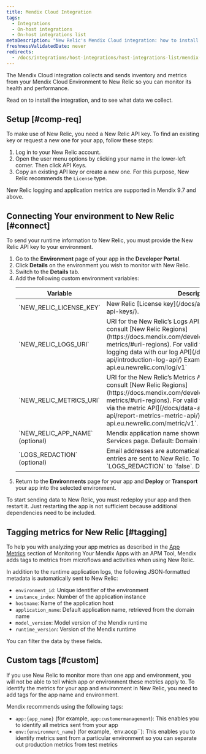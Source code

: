 ```yaml
---
title: Mendix Cloud Integration
tags:
  - Integrations
  - On-host integrations
  - On-host integrations list
metaDescription: "New Relic's Mendix Cloud integration: how to install it and configure it, and what data it reports."
freshnessValidatedDate: never
redirects:
  - /docs/integrations/host-integrations/host-integrations-list/mendix-cloud-integration
---
```


The Mendix Cloud integration collects and sends inventory and metrics from your Mendix Cloud Environment to New Relic so you can monitor its health and performance.

Read on to install the integration, and to see what data we collect.

## Setup [#comp-req]

To make use of New Relic, you need a New Relic API key. To find an existing key or request a new one for your app, follow these steps:

1. Log in to your New Relic account.
2. Open the user menu options by clicking your name in the lower-left corner. Then click API Keys.
3. Copy an existing API key or create a new one. For this purpose, New Relic recommends the `License` type.

<Callout variant="important">
New Relic logging and application metrics are supported in Mendix 9.7 and above.
</Callout>

## Connecting Your environment to New Relic [#connect]

To send your runtime information to New Relic, you must provide the New Relic API key to your environment.

1. Go to the <DNT>**Environment**</DNT> page of your app in the <DNT>**Developer Portal**</DNT>.
2. Click <DNT>**Details**</DNT> on the environment you wish to monitor with New Relic.
3. Switch to the <DNT>**Details**</DNT> tab.
4. Add the following custom environment variables:
    <table>
      <thead>
      <tr>
        <th>
          Variable
        </th>
        <th>
          Description
        </th>
      </tr>
      </thead>
      <tbody>
      <tr>
        <td>
          `NEW_RELIC_LICENSE_KEY`
        </td>
        <td>
          New Relic [License key](/docs/apis/intro-apis/new-relic-api-keys/).
        </td>
      </tr>
      <tr>
        <td>
          `NEW_RELIC_LOGS_URI`
        </td>
        <td>
          URI for the New Relic’s Logs API. For more information, consult [New Relic Regions](https://docs.mendix.com/developerportal/operate/newrelic-metrics/#uri-regions). For valid values, see [Send your logging data with our log API](/docs/logs/log-api/introduction-log-api/)
          Example: `https://log-api.eu.newrelic.com/log/v1`
        </td>
      </tr>
      <tr>
        <td>
          `NEW_RELIC_METRICS_URI`
        </td>
        <td>
          URI for the New Relic’s Metrics API. For more information, consult [New Relic Regions](https://docs.mendix.com/developerportal/operate/newrelic-metrics/#uri-regions). For valid values, see [Report metrics via the metric API](/docs/data-apis/ingest-apis/metric-api/report-metrics-metric-api/).
          Example: `https://metric-api.eu.newrelic.com/metric/v1`.
        </td>
      </tr>
      <tr>
        <td>
          `NEW_RELIC_APP_NAME`
          (optional)
        </td>
        <td>
          Mendix application name shown on New Relic’s APM & Services page. Default: Domain host name.
        </td>
      </tr>
      <tr>
        <td>
          `LOGS_REDACTION`
          (optional)
        </td>
        <td>
          Email addresses are automatically redacted before log entries are sent to New Relic. To disable this redaction, set `LOGS_REDACTION` to `false`. Default: `true`.
        </td>
      </tr>
      </tbody>
    </table>
5. Return to the <DNT>**Environments**</DNT> page for your app and <DNT>**Deploy**</DNT> or <DNT>**Transport**</DNT> your app into the selected environment.

<Callout variant="important">
To start sending data to New Relic, you must redeploy your app and then restart it. Just restarting the app is not sufficient because additional dependencies need to be included.
</Callout>

## Tagging metrics for New Relic [#tagging]

To help you with analyzing your app metrics as described in the [App Metrics](https://docs.mendix.com/developerportal/operate/monitoring-with-apm/#app-metrics) section of Monitoring Your Mendix Apps with an APM Tool, Mendix adds tags to metrics from microflows and activities when using New Relic.

In addition to the runtime application logs, the following JSON-formatted metadata is automatically sent to New Relic:

* `environment_id`: Unique identifier of the environment
* `instance_index`: Number of the application instance
* `hostname`: Name of the application host
* `application_name`: Default application name, retrieved from the domain name
* `model_version`: Model version of the Mendix runtime
* `runtime_version`: Version of the Mendix runtime

You can filter the data by these fields.

## Custom tags [#custom]

If you use New Relic to monitor more than one app and environment, you will not be able to tell which app or environment these metrics apply to. To identify the metrics for your app and environment in New Relic, you need to add tags for the app name and environment.

Mendix recommends using the following tags:

* `app:{app_name}` (for example, `app:customermanagement`): This enables you to identify all metrics sent from your app
* `env:{environment_name}` (for example, `env:accp``): This enables you to identify metrics sent from a particular environment so you can separate out production metrics from test metrics